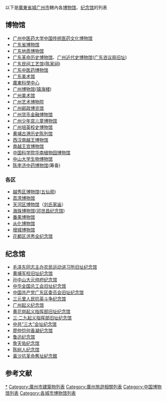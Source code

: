 以下是[[廣東省|廣東省城]][[广州市|广州市]]轄內各[[博物馆|博物馆]]、[[纪念馆|纪念馆]]的列表

== 博物馆 ==
*[[广州中医药大学|广州中医药大学]][[中国传统医药文化博物馆|中国传统医药文化博物馆]]
*[[广东省博物馆|广东省博物馆]]
*[[广东地质博物馆|广东地质博物馆]]
*[[广东革命历史博物馆|广东革命历史博物馆]]、[[广州近代史博物馆|广州近代史博物馆]]([[广东咨议局旧址|广东咨议局旧址]])
*[[广东民间工艺馆|广东民间工艺馆]]([[陈家祠|陈家祠]])
*[[广东中医药博物馆|广东中医药博物馆]]
*[[广东美术馆|广东美术馆]]
*[[广东科学中心|廣東科學中心]]
*[[广州博物馆|广州博物馆]]([[镇海楼_(广州)|镇海楼]])
*[[廣州美術館_(海珠)|广州美术馆]]
*[[广州艺术博物院|广州艺术博物院]]
*[[广州邮政博览馆|广州邮政博览馆]]
*[[广州货币金融博物馆|广州货币金融博物馆]]
*[[广州少年宫儿童博物馆|广州少年宫儿童博物馆]]
*[[广州培英校史博物馆|广州培英校史博物馆]]
*[[黄埔古港历史陈列馆|黄埔古港历史陈列馆]]
*[[西汉南越王博物馆|西汉南越王博物馆]]
*[[南越王宫博物馆|南越王宫博物馆]]
*[[中国科学院华南植物园博物馆|中国科学院华南植物园博物馆]]
*[[中山大学生物博物馆|中山大学生物博物馆]]
*[[陈李济中药博物馆|陈李济中药博物馆]](筹备)
=== 各区 ===
*[[越秀区博物馆|越秀区博物馆]]([[五仙观|五仙观]])
*[[荔湾博物馆|荔湾博物馆]]
*[[天河区博物馆|天河区博物馆]]（[[刘氏家庙|刘氏家庙]]）
*[[海珠博物馆|海珠博物馆]]([[邓世昌纪念馆|邓世昌纪念馆]])
*[[番禺博物馆|番禺博物馆]]
*[[从化博物馆|从化博物馆]]
*[[增城博物馆|增城博物馆]]
*[[花都区洪秀全纪念馆|花都区洪秀全纪念馆]]

== 纪念馆 ==
*[[毛泽东同志主办农民运动讲习所旧址纪念馆|毛泽东同志主办农民运动讲习所旧址纪念馆]]
*[[黄埔军校旧址纪念馆|黄埔军校旧址纪念馆]]
*[[孙中山大元帅府纪念馆|孙中山大元帅府纪念馆]]
*[[中华全国总工会旧址纪念馆|中华全国总工会旧址纪念馆]]
*[[中国共产党广东区委员会旧址纪念馆|中国共产党广东区委员会旧址纪念馆]]
*[[三元里人民抗英斗争纪念馆|三元里人民抗英斗争纪念馆]]
*[[广州起义纪念馆|广州起义纪念馆]]
*[[黄花岗起义指挥部旧址纪念馆|黄花岗起义指挥部旧址纪念馆]]
*[[三·二九起义指挥部旧址纪念馆|三·二九起义指挥部旧址纪念馆]]
*[[中共“三大”会址纪念馆|中共“三大”会址纪念馆]]
*[[廖仲恺何香凝纪念馆|廖仲恺何香凝纪念馆]]
*[[鲁迅纪念馆|鲁迅纪念馆]]
*[[詹天佑纪念馆_(广州)|詹天佑纪念馆]]
*[[陈树人纪念馆|陈树人纪念馆]]
*[[黃沙坑革命舊址紀念館|黃沙坑革命舊址紀念館]]

==参考文献==
{{reflist}}
{{廣州博物館}}
[[Category:广州市的博物馆|*]]
[[Category:廣州市建築物列表|Category:廣州市建築物列表]]
[[Category:廣州旅遊相關列表|Category:廣州旅遊相關列表]]
[[Category:中国博物馆列表|Category:中国博物馆列表]]
[[Category:各城市博物馆列表|Category:各城市博物馆列表]]